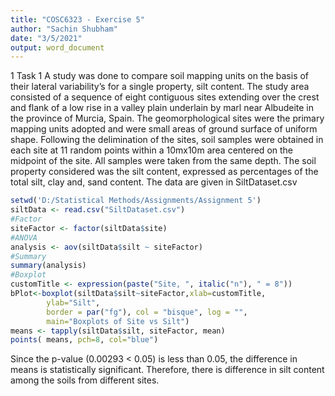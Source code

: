 ---
title: "COSC6323 - Exercise 5"
author: "Sachin Shubham"
date: "3/5/2021"
output: word_document
---
1 Task 1
A study was done to compare soil mapping units on the basis of their lateral
variability’s for a single property, silt content. The study area consisted of a
sequence of eight contiguous sites extending over the crest and flank of a low rise
in a valley plain underlain by marl near Albudeite in the province of Murcia,
Spain. The geomorphological sites were the primary mapping units adopted and
were small areas of ground surface of uniform shape. Following the delimination
of the sites, soil samples were obtained in each site at 11 random points within a
10mx10m area centered on the midpoint of the site. All samples were taken from
the same depth. The soil property considered was the silt content, expressed
as percentages of the total silt, clay and, sand content. The data are given in
SiltDataset.csv
```{r}
setwd('D:/Statistical Methods/Assignments/Assignment 5')
siltData <- read.csv("SiltDataset.csv")
#Factor
siteFactor <- factor(siltData$site)
#ANOVA
analysis <- aov(siltData$silt ~ siteFactor)
#Summary
summary(analysis)
#Boxplot
customTitle <- expression(paste("Site, ", italic("n"), " = 8"))
bPlot<-boxplot(siltData$silt~siteFactor,xlab=customTitle,
        ylab="Silt",
        border = par("fg"), col = "bisque", log = "",
        main="Boxplots of Site vs Silt")
means <- tapply(siltData$silt, siteFactor, mean)
points( means, pch=8, col="blue")

```
Since the p-value (0.00293 < 0.05) is less than 0.05, the difference in means is statistically significant.
Therefore, there is difference in silt content among the soils from different sites.


